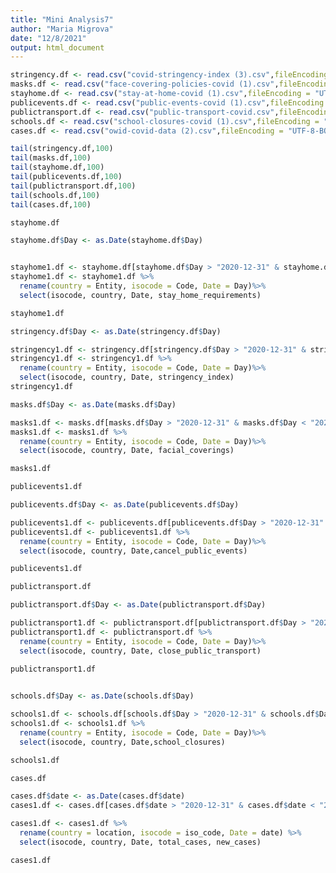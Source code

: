 ```yaml
---
title: "Mini Analysis7"
author: "Maria Migrova"
date: "12/8/2021"
output: html_document
---
```

```r
stringency.df <- read.csv("covid-stringency-index (3).csv",fileEncoding = "UTF-8-BOM")
masks.df <- read.csv("face-covering-policies-covid (1).csv",fileEncoding = "UTF-8-BOM")
stayhome.df <- read.csv("stay-at-home-covid (1).csv",fileEncoding = "UTF-8-BOM")
publicevents.df <- read.csv("public-events-covid (1).csv",fileEncoding = "UTF-8-BOM")
publictransport.df <- read.csv("public-transport-covid.csv",fileEncoding = "UTF-8-BOM")
schools.df <- read.csv("school-closures-covid (1).csv",fileEncoding = "UTF-8-BOM")
cases.df <- read.csv("owid-covid-data (2).csv",fileEncoding = "UTF-8-BOM")
```

```r
tail(stringency.df,100)
tail(masks.df,100)
tail(stayhome.df,100)
tail(publicevents.df,100)
tail(publictransport.df,100)
tail(schools.df,100)
tail(cases.df,100)

```
```r
stayhome.df

```

```r
stayhome.df$Day <- as.Date(stayhome.df$Day)


stayhome1.df <- stayhome.df[stayhome.df$Day > "2020-12-31" & stayhome.df$Day < "2021-12-07",]
stayhome1.df <- stayhome1.df %>%
  rename(country = Entity, isocode = Code, Date = Day)%>%
  select(isocode, country, Date, stay_home_requirements)

stayhome1.df
```

```r
stringency.df$Day <- as.Date(stringency.df$Day)

stringency1.df <- stringency.df[stringency.df$Day > "2020-12-31" & stringency.df$Day < "2021-12-07",]
stringency1.df <- stringency1.df %>%
  rename(country = Entity, isocode = Code, Date = Day)%>%
  select(isocode, country, Date, stringency_index)
stringency1.df

```
```r
masks.df$Day <- as.Date(masks.df$Day)

masks1.df <- masks.df[masks.df$Day > "2020-12-31" & masks.df$Day < "2021-12-07",]
masks1.df <- masks1.df %>%
  rename(country = Entity, isocode = Code, Date = Day)%>%
  select(isocode, country, Date, facial_coverings)

masks1.df

```
```r
publicevents1.df

```

```r
publicevents.df$Day <- as.Date(publicevents.df$Day)

publicevents1.df <- publicevents.df[publicevents.df$Day > "2020-12-31" & publicevents.df$Day < "2021-12-07",]
publicevents1.df <- publicevents1.df %>%
  rename(country = Entity, isocode = Code, Date = Day)%>%
  select(isocode, country, Date,cancel_public_events)

publicevents1.df
```
```r
publictransport.df

```

```r
publictransport.df$Day <- as.Date(publictransport.df$Day)

publictransport1.df <- publictransport.df[publictransport.df$Day > "2020-12-31" & publictransport.df$Day < "2021-12-07",]
publictransport1.df <- publictransport.df %>%
  rename(country = Entity, isocode = Code, Date = Day)%>%
  select(isocode, country, Date, close_public_transport)

publictransport1.df
  

```

```r
schools.df$Day <- as.Date(schools.df$Day)

schools1.df <- schools.df[schools.df$Day > "2020-12-31" & schools.df$Day < "2021-12-07",]
schools1.df <- schools1.df %>%
  rename(country = Entity, isocode = Code, Date = Day)%>%
  select(isocode, country, Date,school_closures)

schools1.df

```

```r
cases.df

```


```r
cases.df$date <- as.Date(cases.df$date)
cases1.df <- cases.df[cases.df$date > "2020-12-31" & cases.df$date < "2021-12-07",]

cases1.df <- cases1.df %>%
  rename(country = location, isocode = iso_code, Date = date) %>%
  select(isocode, country, Date, total_cases, new_cases)

cases1.df

```